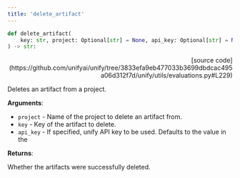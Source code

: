 ```yaml
---
title: 'delete_artifact'
---
```


```python
def delete_artifact(
    key: str, project: Optional[str] = None, api_key: Optional[str] = None
) -> str:
```

<p align="right">[source code](https://github.com/unifyai/unify/tree/3833efa9eb477033b3699dbdcac495a06d312f7d/unify/utils/evaluations.py#L229)</p>

Deletes an artifact from a project.

**Arguments**:

- `project` - Name of the project to delete an artifact from.
- `key` - Key of the artifact to delete.
- `api_key` - If specified, unify API key to be used. Defaults to the value in the



**Returns**:

Whether the artifacts were successfully deleted.